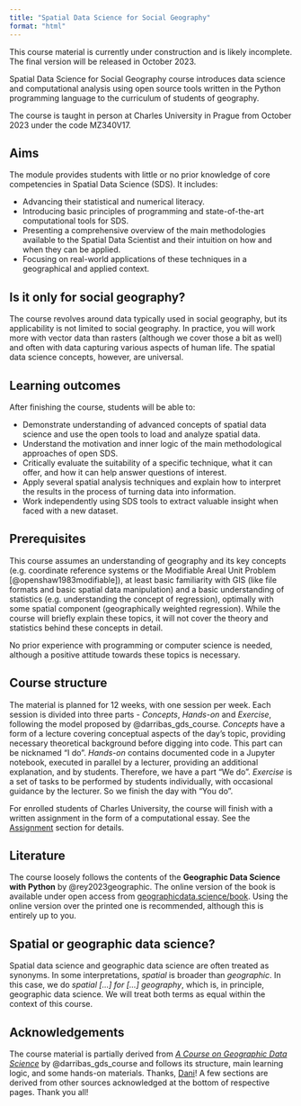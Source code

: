 ```yaml
---
title: "Spatial Data Science for Social Geography"
format: "html"
---
```


::: {.callout-caution}
This course material is currently under construction and is likely incomplete. The final
version will be released in October 2023.
:::

Spatial Data Science for Social Geography course introduces data science and computational analysis
using open source tools written in the Python programming language to the curriculum of
students of geography.

The course is taught in person at Charles University in Prague from October 2023 under the code MZ340V17.

## Aims

The module provides students with little or no prior knowledge of core competencies in Spatial Data Science (SDS). It includes:

- Advancing their statistical and numerical literacy.
- Introducing basic principles of programming and state-of-the-art computational tools for SDS.
- Presenting a comprehensive overview of the main methodologies available to the Spatial Data Scientist and their intuition on how and when they can be applied.
- Focusing on real-world applications of these techniques in a geographical and applied context.

::: {.callout-note appearance="simple"}

## Is it only for social geography?

The course revolves around data typically used in social geography, but its applicability
is not limited to social geography. In practice, you will work more with vector
data than rasters (although we cover those a bit as well) and often with data capturing
various aspects of human life. The spatial data science concepts, however, are universal.

:::

## Learning outcomes

After finishing the course, students will be able to:

- Demonstrate understanding of advanced concepts of spatial data science and use the open tools to load and analyze spatial data.
- Understand the motivation and inner logic of the main methodological approaches of open SDS.
- Critically evaluate the suitability of a specific technique, what it can offer, and how it can help answer questions of interest.
- Apply several spatial analysis techniques and explain how to interpret the results in the process of turning data into information.
- Work independently using SDS tools to extract valuable insight when faced with a new dataset.

## Prerequisites

This course assumes an understanding of geography and its key concepts (e.g. coordinate
reference systems or the Modifiable Areal Unit Problem [@openshaw1983modifiable]), at
least basic familiarity with GIS (like file formats and basic spatial data manipulation)
and a basic understanding of statistics (e.g. understanding the concept of regression),
optimally with some spatial component (geographically weighted regression).
While the course will briefly explain these topics, it will not cover the theory and
statistics behind these concepts in detail.

No prior experience with programming or computer science is needed, although a positive
attitude towards these topics is necessary.

## Course structure

The material is planned for 12 weeks, with one session per week. Each session
is divided into three parts - _Concepts_, _Hands-on_ and _Exercise_, following the model
proposed by @darribas_gds_course. _Concepts_ have a form of a lecture covering conceptual
aspects of the day's topic, providing necessary theoretical background before digging into code. This part can be nicknamed ["I do"]{.accent}.
_Hands-on_ contains documented code in a Jupyter notebook, executed in
parallel by a lecturer, providing an additional explanation, and by students. Therefore, we have a part ["We do"]{.accent}.
_Exercise_ is a set of tasks to be performed by students individually, with
occasional guidance by the lecturer. So we finish the day with ["You do"]{.accent}.

For enrolled students of Charles University, the course will finish with a written
assignment in the form of a computational essay. See the
[Assignment](chapter_00/assignment.qmd) section for details.

## Literature

The course loosely follows the contents of the **Geographic Data Science with Python**
by @rey2023geographic. The online version of the book is available under open access
from [geographicdata.science/book](https://geographicdata.science/book). Using the online
version over the printed one is recommended, although this is entirely up to you.

::: {.callout-note appearance="simple"}

## Spatial or geographic data science?

Spatial data science and geographic data science are often treated as synonyms. In some
interpretations, _spatial_ is broader than _geographic_. In this case, we do _spatial [...]
for [...] geography_, which is, in principle, geographic data science. We will treat
both terms as equal within the context of this course.

:::

## Acknowledgements {.appendix}

The course material is partially derived from
[_A Course on Geographic Data Science_](https://darribas.org/gds_course/) by
@darribas_gds_course and follows its structure, main learning logic, and some
hands-on materials. Thanks, [Dani](https://darribas.org)! A few sections are derived
from other sources acknowledged at the bottom of respective pages. Thank you all!


